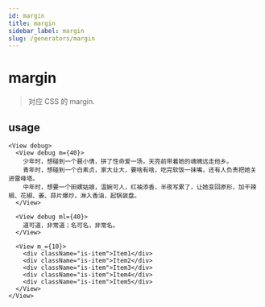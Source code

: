 ```yaml
---
id: margin
title: margin
sidebar_label: margin
slug: /generators/margin
---
```


# margin
> 对应 CSS 的 margin.

## usage

```tsx live
<View debug>
  <View debug m={40}>
    少年时，想碰到一个聂小倩，拼了性命爱一场，天亮前带着她的魂魄远走他乡。
    青年时，想碰到一个白素贞，家大业大，要啥有啥，吃完软饭一抹嘴，还有人负责把她关进雷峰塔。
    中年时，想要一个田螺姑娘，温婉可人，红袖添香，半夜写累了，让她变回原形，加干辣椒、花椒、姜、蒜片爆炒，淋入香油，起锅装盘。
  </View>

  <View debug ml={40}>
    道可道，非常道；名可名，非常名。
  </View>

  <View m_={10}>
    <div className="is-item">Item1</div>
    <div className="is-item">Item2</div>
    <div className="is-item">Item3</div>
    <div className="is-item">Item4</div>
    <div className="is-item">Item5</div>
  </View>
</View>
```
